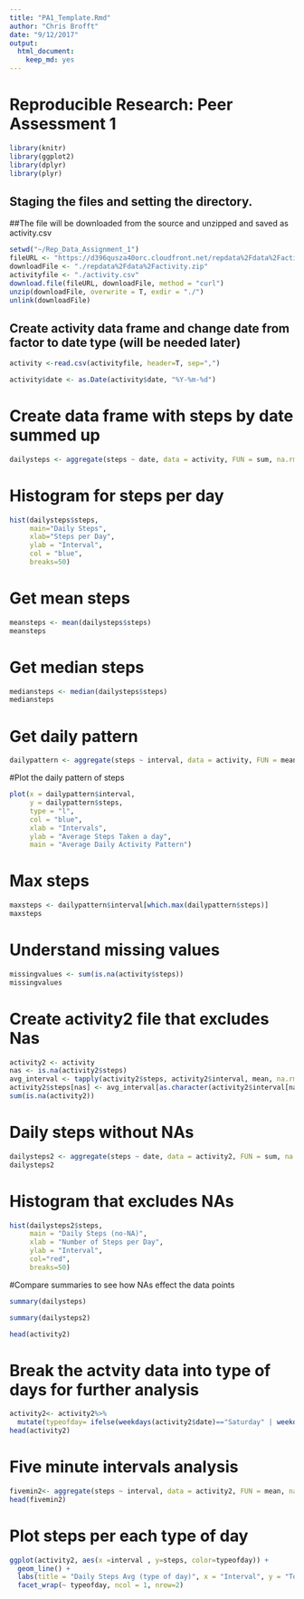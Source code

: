 ```yaml
---
title: "PA1_Template.Rmd"
author: "Chris Brofft"
date: "9/12/2017"
output: 
  html_document: 
    keep_md: yes
---
```

# Reproducible Research: Peer Assessment 1
```r
library(knitr)
library(ggplot2)
library(dplyr)
library(plyr)
```
## Staging the files and setting the directory.  
##The file will be downloaded from the source and unzipped and saved as activity.csv
```r
setwd("~/Rep_Data_Assignment_1")
fileURL <- "https://d396qusza40orc.cloudfront.net/repdata%2Fdata%2Factivity.zip"
downloadFile <- "./repdata%2Fdata%2Factivity.zip"
activityfile <- "./activity.csv"
download.file(fileURL, downloadFile, method = "curl")
unzip(downloadFile, overwrite = T, exdir = "./")
unlink(downloadFile)
```
## Create activity data frame and change date from factor to date type (will be needed later)
```r
activity <-read.csv(activityfile, header=T, sep=",")

activity$date <- as.Date(activity$date, "%Y-%m-%d")
```
# Create data frame with steps by date summed up
```r
dailysteps <- aggregate(steps ~ date, data = activity, FUN = sum, na.rm = TRUE)
```
# Histogram for steps per day
```r
hist(dailysteps$steps, 
     main="Daily Steps", 
     xlab="Steps per Day", 
     ylab = "Interval",
     col = "blue",
     breaks=50)
```
# Get mean steps
```r
meansteps <- mean(dailysteps$steps)
meansteps
```
# Get median steps
```r
mediansteps <- median(dailysteps$steps)
mediansteps
```
# Get daily pattern
```r
dailypattern <- aggregate(steps ~ interval, data = activity, FUN = mean, na.rm = TRUE)
```
#Plot the daily pattern of steps
```r
plot(x = dailypattern$interval, 
     y = dailypattern$steps, 
     type = "l", 
     col = "blue",
     xlab = "Intervals",
     ylab = "Average Steps Taken a day",
     main = "Average Daily Activity Pattern")
```
# Max steps
```r
maxsteps <- dailypattern$interval[which.max(dailypattern$steps)]
maxsteps
```
# Understand missing values
```r
missingvalues <- sum(is.na(activity$steps))
missingvalues
```
# Create activity2 file that excludes Nas
```r
activity2 <- activity
nas <- is.na(activity2$steps)
avg_interval <- tapply(activity2$steps, activity2$interval, mean, na.rm=TRUE, simplify = TRUE)
activity2$steps[nas] <- avg_interval[as.character(activity2$interval[nas])]
sum(is.na(activity2))
```

# Daily steps without NAs
```r
dailysteps2 <- aggregate(steps ~ date, data = activity2, FUN = sum, na.rm = TRUE)
dailysteps2
```
# Histogram that excludes NAs
```r
hist(dailysteps2$steps, 
     main = "Daily Steps (no-NA)", 
     xlab = "Number of Steps per Day", 
     ylab = "Interval",
     col="red",
     breaks=50)
```
#Compare summaries to see how NAs effect the data points
```r
summary(dailysteps)

summary(dailysteps2)

head(activity2)
```
# Break the actvity data into type of days for further analysis
```r
activity2<- activity2%>%
  mutate(typeofday= ifelse(weekdays(activity2$date)=="Saturday" | weekdays(activity2$date)=="Sunday", "Weekend", "Weekday"))
head(activity2)
```
# Five minute intervals analysis
```r
fivemin2<- aggregate(steps ~ interval, data = activity2, FUN = mean, na.rm = TRUE)
head(fivemin2)
```
# Plot steps per each type of day
```r
ggplot(activity2, aes(x =interval , y=steps, color=typeofday)) +
  geom_line() +
  labs(title = "Daily Steps Avg (type of day)", x = "Interval", y = "Total Steps") +
  facet_wrap(~ typeofday, ncol = 1, nrow=2)
```

